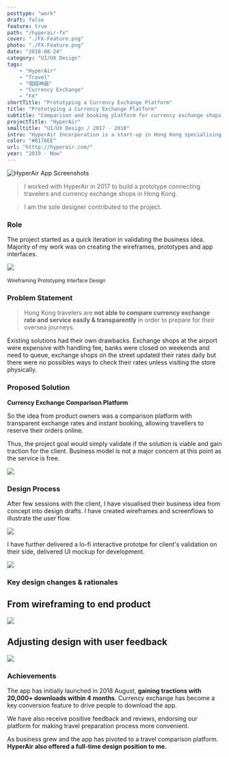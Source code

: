 ```yaml
---
posttype: "work"
draft: false
feature: true
path: "/hyperair-fx"
cover: "./FX-Feature.png"
photo: "./FX-Feature.png"
date: "2018-08-24"
category: "UI/UX Design"
tags: 
    - "HyperAir"
    - "Travel"
    - "唱錢神器"
    - "Currency Exchange"
    - "FX"
shortTitle: "Prototyping a Currency Exchange Platform"
title: "Prototyping a Currency Exchange Platform"
subtitle: "Comparison and booking platform for currency exchange shops in Hong Kong"
projectTitle: "HyperAir"
smalltitle: "UI/UX Design / 2017 - 2018"
intro: "HyperAir Incorporation is a start-up in Hong Kong specialising in all-rounded travel service. I have worked on their debut app focusing on currency exchange."
color: "#0176EE"
url: "htttp://hyperair.com/"
year: "2019 - Now"
---
```


![HyperAir App Screenshots](./FX-Hero-2.png)


<WorkMeta>
<ColumnItem span="span 8">

> I worked with HyperAir in 2017 to build a prototype connecting travelers and currency exchange shops in Hong Kong.

> I am the sole designer contributed to the project.

</ColumnItem>
<ColumnItem span="span 4">
<GridBlock>
<Meta icon="mobile-alt" label="platform" value="Mobile App"/>
<Meta icon="calendar-alt" label="timeline" value="2017 Sep - 2018 Dec"/>
<Meta icon="mug-hot" label="type" value="Client Project"/>
</GridBlock>
</ColumnItem>
</WorkMeta>

<Wrapper style="margin-top: 2rem">

### Role

The project started as a quick iteration in validating the business idea. Majority of my work was on creating the wireframes, prototypes and app interfaces.

</Wrapper>

![](./FX-Role.png)

<GridBlock margin="0 auto" style="text-align: center; margin-top: 20px;">
  <Wrapper><small>Wireframing</small></Wrapper>
  <Wrapper><small>Prototyping</small></Wrapper>
  <Wrapper><small>Interface Design</small></Wrapper>
</GridBlock>

### Problem Statement

> Hong Kong travelers are **not able to compare currency exchange rate and service easily & transparently** in order to prepare for their oversea journeys.

Existing solutions had their own drawbacks. Exchange shops at the airport were expensive with handling fee, banks were closed on weekends and need to queue, exchange shops on the street updated their rates daily but there were no possibles ways to check their rates unless visiting the store physically.

### Proposed Solution

**Currency Exchange Comparison Platform** 

So the idea from product owners was a comparison platform with transparent exchange rates and instant booking, allowing travellers to reserve their orders online.

Thus, the project goal would simply validate if the solution is viable and gain traction for the client. Business model is not a major concern at this point as the service is free.

![](./FX-Solution.png)


### Design Process

After few sessions with the client, I have visualised their business idea from concept into design drafts. I have created wireframes and screenflows to illustrate the user flow. 

![](./FX-Wireframe.png)

I have further delivered a lo-fi interactive prototpe for client's validation on their side,  delivered UI mockup for development. 

![](./FX-Mockup.png)

### Key design changes & rationales

## From wireframing to end product

![](./FX-DesignChange-1.png)

## Adjusting design with user feedback

![](./FX-DesignChange-2.png)

### Achievements

<GridBlock margin="2rem 0;">
<Meta caption="App Installs" nodata="20,000+"/>
<Meta caption="Currency exchange volume" nodata="HK$38m"/>
</GridBlock>

The app has initially launched in 2018 August, **gaining tractions with 20,000+ downloads within 4 months**. Currency exchange has become a key conversion feature to drive people to download the app.

We have also receive positive feedback and reviews, endorsing our platform for making travel preparation process more convenient.

As business grew and the app has pivoted to a travel comparison platform. **HyperAir also offered a full-time design position to me.**